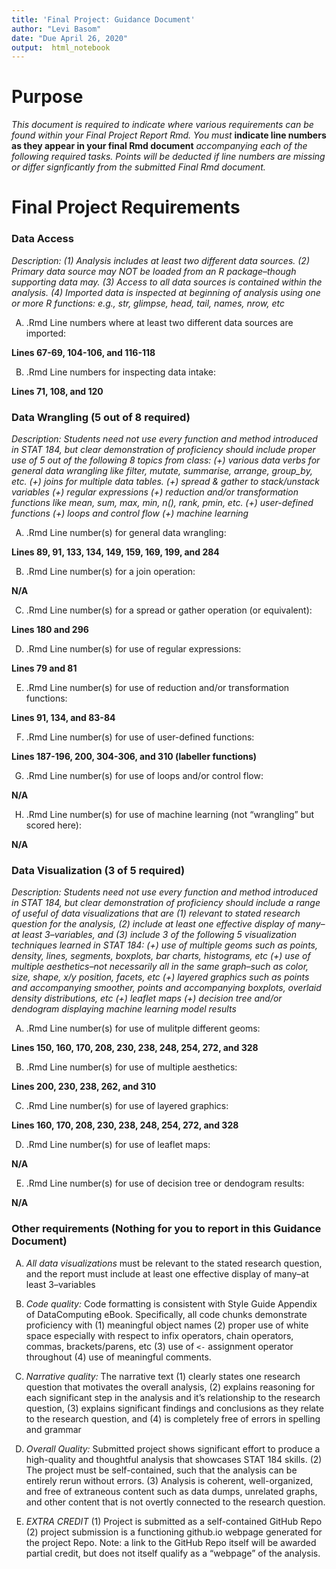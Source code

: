 ---
title: 'Final Project: Guidance Document'
author: "Levi Basom"
date: "Due April 26, 2020"
output:  html_notebook
---

# Purpose

*This document is required to indicate where various requirements can be found within your Final Project Report Rmd.  You must* **indicate line numbers as they appear in your final Rmd document** *accompanying each of the following required tasks. Points will be deducted if line numbers are missing or differ signficantly from the submitted Final Rmd document.*  


# Final Project Requirements


### Data Access

*Description: (1) Analysis includes at least two different data sources. (2) Primary data source may NOT be loaded from an R package--though supporting data may. (3) Access to all data sources is contained within the analysis. (4) Imported data is inspected at beginning of analysis using one or more R functions: e.g., str, glimpse, head, tail, names, nrow, etc*

(A) .Rmd Line numbers where at least two different data sources are imported:  

**Lines 67-69, 104-106, and 116-118**

(B) .Rmd Line numbers for inspecting data intake:  

**Lines 71, 108, and 120**

### Data Wrangling (5 out of 8 required)

*Description: Students need not use every function and method introduced in STAT 184, but clear demonstration of proficiency should include proper use of 5 out of the following 8 topics from class: (+) various data verbs for general data wrangling like filter, mutate, summarise, arrange, group_by, etc. (+) joins for multiple data tables. (+) spread & gather to stack/unstack variables (+) regular expressions (+) reduction and/or transformation functions like mean, sum, max, min, n(), rank, pmin, etc. (+) user-defined functions (+) loops and control flow (+) machine learning*


(A) .Rmd Line number(s) for general data wrangling: 

**Lines 89, 91, 133, 134, 149, 159, 169, 199, and 284**

(B) .Rmd Line number(s) for a join operation: 

**N/A**

(C) .Rmd Line number(s) for a spread or gather operation (or equivalent):

**Lines 180 and 296**

(D) .Rmd Line number(s) for use of regular expressions: 

**Lines 79 and 81**

(E) .Rmd Line number(s) for use of reduction and/or transformation functions: 

**Lines 91, 134, and 83-84**

(F) .Rmd Line number(s) for use of user-defined functions: 

**Lines 187-196, 200, 304-306, and 310 (labeller functions)**

(G) .Rmd Line number(s) for use of loops and/or control flow: 

**N/A**

(H) .Rmd Line number(s) for use of machine learning (not "wrangling" but scored here): 

**N/A**

### Data Visualization (3 of 5 required)

*Description: Students need not use every function and method introduced in STAT 184, but clear demonstration of proficiency should include a range of useful of data visualizations that are (1) relevant to stated research question for the analysis, (2) include at least one effective display of many--at least 3--variables, and (3) include 3 of the following 5 visualization techniques learned in STAT 184: (+) use of multiple geoms such as points, density, lines, segments, boxplots, bar charts, histograms, etc (+) use of multiple aesthetics--not necessarily all in the same graph--such as color, size, shape, x/y position, facets, etc (+) layered graphics such as points and accompanying smoother, points and accompanying boxplots, overlaid density distributions, etc (+) leaflet maps (+) decision tree and/or dendogram displaying machine learning model results*


(A) .Rmd Line number(s) for use of mulitple different geoms:  

**Lines 150, 160, 170, 208, 230, 238, 248, 254, 272, and 328**

(B) .Rmd Line number(s) for use of multiple aesthetics:  

**Lines 200, 230, 238, 262, and 310**

(C) .Rmd Line number(s) for use of layered graphics:  

**Lines 160, 170, 208, 230, 238, 248, 254, 272, and 328**

(D) .Rmd Line number(s) for use of leaflet maps:  

**N/A**

(E) .Rmd Line number(s) for use of decision tree or dendogram results:    

**N/A**


### Other requirements (Nothing for you to report in this Guidance Document)

(A) *All data visualizations* must be relevant to the stated research question, and the report must include at least one effective display of many--at least 3--variables 

(B) *Code quality:* Code formatting is consistent with Style Guide Appendix of DataComputing eBook. Specifically, all code chunks demonstrate proficiency with (1) meaningful object names (2) proper use of white space especially with respect to infix operators, chain operators, commas, brackets/parens, etc (3) use of `<-` assignment operator throughout (4) use of meaningful comments.

(C) *Narrative quality:* The narrative text (1) clearly states one research question that motivates the overall analysis, (2) explains reasoning for each significant step in the analysis and it's relationship to the research question, (3) explains significant findings and conclusions as they relate to the research question, and (4) is completely free of errors in spelling and grammar

(D) *Overall Quality:* Submitted project shows significant effort to produce a high-quality and thoughtful analysis that showcases STAT 184 skills. (2) The project must be self-contained, such that the analysis can be entirely rerun without errors. (3) Analysis is coherent, well-organized, and free of extraneous content such as data dumps, unrelated graphs, and other content that is not overtly connected to the research question.

(E) *EXTRA CREDIT* (1) Project is submitted as a self-contained GitHub Repo (2) project submission is a functioning github.io webpage generated for the project Repo. Note: a link to the GitHub Repo itself will be awarded partial credit, but does not itself qualify as a "webpage" of the analysis.



